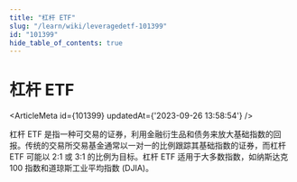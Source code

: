 ```yaml
---
title: "杠杆 ETF"
slug: "/learn/wiki/leveragedetf-101399"
id: "101399"
hide_table_of_contents: true
---
```



# 杠杆 ETF

<ArticleMeta id={101399} updatedAt={'2023-09-26 13:58:54'} />
<div className='border-solid border-b border-t-0 my-4 border-[var(--ifm-color-gray-300)]' />

杠杆 ETF 是指一种可交易的证券，利用金融衍生品和债务来放大基础指数的回报。传统的交易所交易基金通常以一对一的比例跟踪其基础指数的证券，而杠杆 ETF 可能以 2:1 或 3:1 的比例为目标。杠杆 ETF 适用于大多数指数，如纳斯达克 100 指数和道琼斯工业平均指数 (DJIA)。
